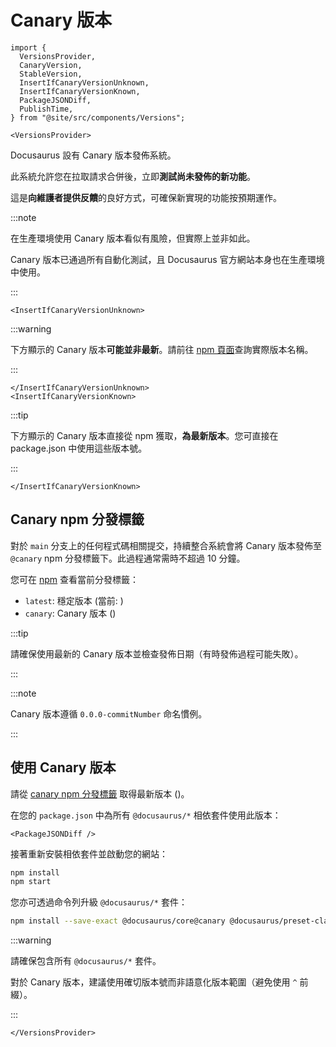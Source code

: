 # Canary 版本

```mdx-code-block
import {
  VersionsProvider,
  CanaryVersion,
  StableVersion,
  InsertIfCanaryVersionUnknown,
  InsertIfCanaryVersionKnown,
  PackageJSONDiff,
  PublishTime,
} from "@site/src/components/Versions";

<VersionsProvider>
```

Docusaurus 設有 Canary 版本發佈系統。

此系統允許您在拉取請求合併後，立即**測試尚未發佈的新功能**。

這是**向維護者提供反饋**的良好方式，可確保新實現的功能按預期運作。

:::note

在生產環境使用 Canary 版本看似有風險，但實際上並非如此。

Canary 版本已通過所有自動化測試，且 Docusaurus 官方網站本身也在生產環境中使用。

:::

```mdx-code-block
<InsertIfCanaryVersionUnknown>
```

:::warning

下方顯示的 Canary 版本**可能並非最新**。請前往 [npm 頁面](https://www.npmjs.com/package/@docusaurus/core?activeTab=versions)查詢實際版本名稱。

:::

```mdx-code-block
</InsertIfCanaryVersionUnknown>
<InsertIfCanaryVersionKnown>
```

:::tip

下方顯示的 Canary 版本直接從 npm 獲取，**為最新版本**。您可直接在 package.json 中使用這些版本號。

:::

```mdx-code-block
</InsertIfCanaryVersionKnown>
```

## Canary npm 分發標籤

對於 `main` 分支上的任何程式碼相關提交，持續整合系統會將 Canary 版本發佈至 `@canary` npm 分發標籤下。此過程通常需時不超過 10 分鐘。

您可在 [npm](https://www.npmjs.com/package/@docusaurus/core?activeTab=versions) 查看當前分發標籤：

- `latest`: 穩定版本 (當前: <StableVersion />)
- `canary`: Canary 版本 (<CanaryVersion />)

:::tip

請確保使用最新的 Canary 版本並檢查發佈日期（有時發佈過程可能失敗）。<PublishTime />

:::

:::note

Canary 版本遵循 `0.0.0-commitNumber` 命名慣例。

:::

## 使用 Canary 版本

請從 [canary npm 分發標籤](https://www.npmjs.com/package/@docusaurus/core?activeTab=versions) 取得最新版本 (<CanaryVersion />)。

在您的 `package.json` 中為所有 `@docusaurus/*` 相依套件使用此版本：

```mdx-code-block
<PackageJSONDiff />
```

接著重新安裝相依套件並啟動您的網站：

```bash npm2yarn
npm install
npm start
```

您亦可透過命令列升級 `@docusaurus/*` 套件：

```bash npm2yarn
npm install --save-exact @docusaurus/core@canary @docusaurus/preset-classic@canary
```

:::warning

請確保包含所有 `@docusaurus/*` 套件。

對於 Canary 版本，建議使用確切版本號而非語意化版本範圍（避免使用 `^` 前綴）。

:::

```mdx-code-block
</VersionsProvider>
```